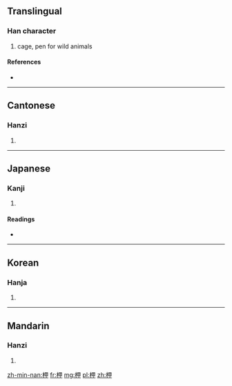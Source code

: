 ==Translingual==

===Han character===
{{Han char|rn=75|rad=木|as=05|sn=9|four=4695<sub>0</sub>|canj=木田中 (DWL)}}

# cage, pen for wild animals

====References====
* {{Han ref|kx=0519.100|dkj=14628|dj=0907.110|hdz=21182.030|uh=67D9|ud=26585|bh=AC6A|bd=44138}}

----

==Cantonese==

===Hanzi===
{{yue-hanzi|jyut=|y=haap6}}

# {{defn|lang=yue|sort=木05}}

----

==Japanese==

===Kanji===
{{ja-kanji|grade=|rs=木05}}

# {{defn|lang=ja|sort=木05}}

====Readings====
* {{ja-readings|on=[[こう]] (kō), [[ごう]] (gō), [[おう]] (ō), [[よう]] (yō)|kun=[[おり]] (ori)}}

----

==Korean==

===Hanja===
{{ko-hanja|hangeul=합|eumhun=|rv=hap|mr=hap|y=hap}}

# {{defn|lang=ko|sort=木05}}

----

==Mandarin==

===Hanzi===
{{cmn-hanzi|pin=[[xiá]] ([[xia2]])|wg=hsia<sup>2</sup>}}

# {{defn|lang=cmn|sort=木05}}

[[zh-min-nan:柙]]
[[fr:柙]]
[[mg:柙]]
[[pl:柙]]
[[zh:柙]]